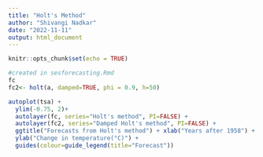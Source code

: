 ```yaml
---
title: "Holt's Method"
author: "Shivangi Nadkar"
date: "2022-11-11"
output: html_document
---
```


```r
knitr::opts_chunk$set(echo = TRUE)
```

```r
#created in sesforecasting.Rmd
fc
fc2<- holt(a, damped=TRUE, phi = 0.9, h=50)

autoplot(tsa) +
  ylim(-0.75, 2)+
  autolayer(fc, series="Holt's method", PI=FALSE) +
  autolayer(fc2, series="Damped Holt's method", PI=FALSE) +
  ggtitle("Forecasts from Holt's method") + xlab("Years after 1958") +
  ylab("Change in temperature(°C)") +
  guides(colour=guide_legend(title="Forecast"))
```